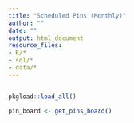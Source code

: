 ```yaml
---
title: "Scheduled Pins (Monthly)"
author: ""
date: ""
output: html_document
resource_files:
- R/*
- sql/*
- data/*
---
```


```r
```

```r
pkgload::load_all()
```

```r
pin_board <- get_pins_board()
```
